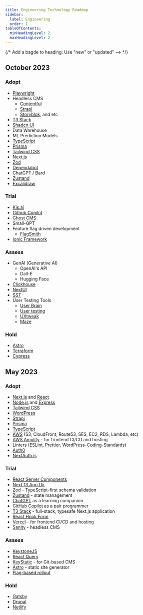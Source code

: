 ```yaml
---
title: Engineering Technology Roadmap
sidebar:
  label: Engineering
  order: 1
tableOfContents:
  minHeadingLevel: 2
  maxHeadingLevel: 2
---
```



{/* Add a bagde to heading: Use "new" or "updated" --> */}
## October 2023 <CustomTag label="new" />

### Adopt

- [Playwright](https://playwright.dev/)
- Headless CMS
  - [Contentful](https://www.contentful.com/)
  - [Strapi](https://strapi.io/)
  - [Storyblok](https://www.storyblok.com/), and etc
- [T3 Stack](https://create.t3.gg/)
- [Shadcn UI](https://ui.shadcn.com/)
- Data Warehouse
- ML Prediction Models
- [TypeScript](https://www.typescriptlang.org/)
- [Prisma](https://www.prisma.io/)
- [Tailwind CSS](https://tailwindcss.com/)
- [Next.js](https://nextjs.org/)
- [Zod](https://zod.dev/)
- [Dependabot](https://github.com/dependabot)
- [ChatGPT](https://chat.openai.com/) / [Bard](https://bard.google.com/)
- [Zustand](https://zustand-demo.pmnd.rs/)
- [Excalidraw](https://excalidraw.com/)

### Trial

- [Kis.ai](https://kis.ai/)
- [Github Copilot](https://github.com/features/copilot)
- [Ghost CMS](https://ghost.org/)
- Small-GPT
- Feature flag driven development
  - [FlagSmith](https://www.flagsmith.com/)
- [Ionic Framework](https://ionicframework.com/)

### Assess

- GenAI (Generative AI)
  - OpenAI's API
  - Dall-E
  - Hugging Face
- [Clickhouse](https://clickhouse.com/)
- [NextUI](https://nextui.org/docs/guide/introduction)
- [SST](https://sst.dev/)
- User Testing Tools
  - [User Brain](https://www.userbrain.com/en/)
  - [User testing](https://www.usertesting.com/)
  - [UXtweak](https://www.uxtweak.com/)
  - [Maze](https://maze.co/)

### Hold

- [Astro](https://astro.build/)
- [Terraform](https://www.terraform.io/)
- [Cypress](https://www.cypress.io/)

## May 2023

### Adopt

- [Next.js](https://nextjs.org/) and [React](https://reactjs.org/)
- [Node.js](https://nodejs.org/en/) and [Express](https://expressjs.com/)
- [Tailwind CSS](https://tailwindcss.com/)
- [WordPress](https://wordpress.org/)
- [Strapi](https://strapi.io/)
- [Prisma](https://www.prisma.io/)
- [TypeScript](https://www.typescriptlang.org/)
- [AWS](https://aws.amazon.com/) (S3, CloudFront, Route53, SES, EC2, RDS, Lambda, etc)
- [AWS Amplify](https://aws.amazon.com/amplify/) - for frontend CI/CD and hosting
- Linters ([ESLint](https://eslint.org/), [Prettier](https://www.npmjs.com/package/@axioned/prettier-config), [WordPress-Coding-Standards](https://github.com/WordPress/WordPress-Coding-Standards))
- [Auth0](https://auth0.com/)
- [NextAuth.js](https://next-auth.js.org/)

### Trial

- [React Server Components](https://www.patterns.dev/posts/react-server-components)
- [Next 13 App Dir](https://nextjs.org/docs/app)
- [Zod](https://zod.dev/) - TypeScript-first schema validation
- [Zustand](https://github.com/pmndrs/zustand) - state management
- [ChatGPT](https://chat.openai.com/) as a learning companion
- [GitHub Copilot](https://copilot.github.com/) as a pair programmer
- [T3 Stack](https://create.t3.gg/) - full-stack, typesafe Next.js application
- [React Hook Form](https://react-hook-form.com/)
- [Vercel](https://vercel.com/) - for frontend CI/CD and hosting
- [Sanity](https://www.sanity.io/) - headless CMS

### Assess

- [KeystoneJS](https://www.keystonejs.com/)
- [React Query](https://react-query.tanstack.com/)
- [KeyStatic](https://keystatic.com/) - for Git-based CMS
- [Astro](https://astro.build/) - static site generator
- [Flag-based rollout](https://martinfowler.com/articles/feature-toggles.html)

### Hold

- [Gatsby](https://www.gatsbyjs.com/)
- [Drupal](https://www.drupal.org/)
- [Netlify](https://www.netlify.com/)
